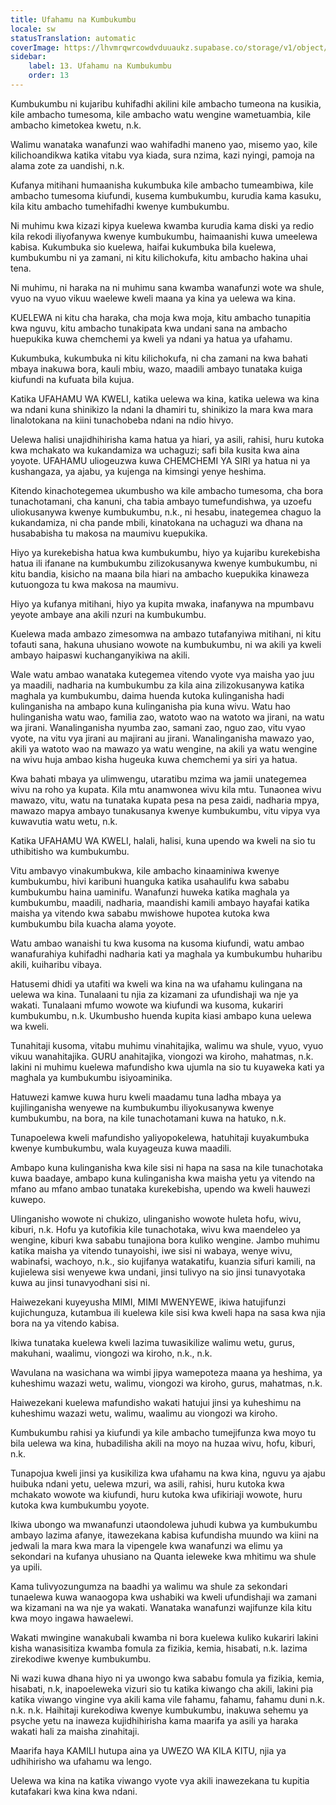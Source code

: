 ```yaml
---
title: Ufahamu na Kumbukumbu
locale: sw
statusTranslation: automatic
coverImage: https://lhvmrqwrcowdvduuaukz.supabase.co/storage/v1/object/public/strapi-uploads/small_cover-educacion-fundamental.webp-2d51a7828a2b1309555be27f7e2a61a0.webp
sidebar:
    label: 13. Ufahamu na Kumbukumbu
    order: 13
---
```

Kumbukumbu ni kujaribu kuhifadhi akilini kile ambacho tumeona na kusikia, kile ambacho tumesoma, kile ambacho watu wengine wametuambia, kile ambacho kimetokea kwetu, n.k.

Walimu wanataka wanafunzi wao wahifadhi maneno yao, misemo yao, kile kilichoandikwa katika vitabu vya kiada, sura nzima, kazi nyingi, pamoja na alama zote za uandishi, n.k.

Kufanya mitihani humaanisha kukumbuka kile ambacho tumeambiwa, kile ambacho tumesoma kiufundi, kusema kumbukumbu, kurudia kama kasuku, kila kitu ambacho tumehifadhi kwenye kumbukumbu.

Ni muhimu kwa kizazi kipya kuelewa kwamba kurudia kama diski ya redio kila rekodi iliyofanywa kwenye kumbukumbu, haimaanishi kuwa umeelewa kabisa. Kukumbuka sio kuelewa, haifai kukumbuka bila kuelewa, kumbukumbu ni ya zamani, ni kitu kilichokufa, kitu ambacho hakina uhai tena.

Ni muhimu, ni haraka na ni muhimu sana kwamba wanafunzi wote wa shule, vyuo na vyuo vikuu waelewe kweli maana ya kina ya uelewa wa kina.

KUELEWA ni kitu cha haraka, cha moja kwa moja, kitu ambacho tunapitia kwa nguvu, kitu ambacho tunakipata kwa undani sana na ambacho huepukika kuwa chemchemi ya kweli ya ndani ya hatua ya ufahamu.

Kukumbuka, kukumbuka ni kitu kilichokufa, ni cha zamani na kwa bahati mbaya inakuwa bora, kauli mbiu, wazo, maadili ambayo tunataka kuiga kiufundi na kufuata bila kujua.

Katika UFAHAMU WA KWELI, katika uelewa wa kina, katika uelewa wa kina wa ndani kuna shinikizo la ndani la dhamiri tu, shinikizo la mara kwa mara linalotokana na kiini tunachobeba ndani na ndio hivyo.

Uelewa halisi unajidhihirisha kama hatua ya hiari, ya asili, rahisi, huru kutoka kwa mchakato wa kukandamiza wa uchaguzi; safi bila kusita kwa aina yoyote. UFAHAMU uliogeuzwa kuwa CHEMCHEMI YA SIRI ya hatua ni ya kushangaza, ya ajabu, ya kujenga na kimsingi yenye heshima.

Kitendo kinachotegemea ukumbusho wa kile ambacho tumesoma, cha bora tunachotamani, cha kanuni, cha tabia ambayo tumefundishwa, ya uzoefu uliokusanywa kwenye kumbukumbu, n.k., ni hesabu, inategemea chaguo la kukandamiza, ni cha pande mbili, kinatokana na uchaguzi wa dhana na husababisha tu makosa na maumivu kuepukika.

Hiyo ya kurekebisha hatua kwa kumbukumbu, hiyo ya kujaribu kurekebisha hatua ili ifanane na kumbukumbu zilizokusanywa kwenye kumbukumbu, ni kitu bandia, kisicho na maana bila hiari na ambacho kuepukika kinaweza kutuongoza tu kwa makosa na maumivu.

Hiyo ya kufanya mitihani, hiyo ya kupita mwaka, inafanywa na mpumbavu yeyote ambaye ana akili nzuri na kumbukumbu.

Kuelewa mada ambazo zimesomwa na ambazo tutafanyiwa mitihani, ni kitu tofauti sana, hakuna uhusiano wowote na kumbukumbu, ni wa akili ya kweli ambayo haipaswi kuchanganyikiwa na akili.

Wale watu ambao wanataka kutegemea vitendo vyote vya maisha yao juu ya maadili, nadharia na kumbukumbu za kila aina zilizokusanywa katika maghala ya kumbukumbu, daima huenda kutoka kulinganisha hadi kulinganisha na ambapo kuna kulinganisha pia kuna wivu. Watu hao hulinganisha watu wao, familia zao, watoto wao na watoto wa jirani, na watu wa jirani. Wanalinganisha nyumba zao, samani zao, nguo zao, vitu vyao vyote, na vitu vya jirani au majirani au jirani. Wanalinganisha mawazo yao, akili ya watoto wao na mawazo ya watu wengine, na akili ya watu wengine na wivu huja ambao kisha hugeuka kuwa chemchemi ya siri ya hatua.

Kwa bahati mbaya ya ulimwengu, utaratibu mzima wa jamii unategemea wivu na roho ya kupata. Kila mtu anamwonea wivu kila mtu. Tunaonea wivu mawazo, vitu, watu na tunataka kupata pesa na pesa zaidi, nadharia mpya, mawazo mapya ambayo tunakusanya kwenye kumbukumbu, vitu vipya vya kuwavutia watu wetu, n.k.

Katika UFAHAMU WA KWELI, halali, halisi, kuna upendo wa kweli na sio tu uthibitisho wa kumbukumbu.

Vitu ambavyo vinakumbukwa, kile ambacho kinaaminiwa kwenye kumbukumbu, hivi karibuni huanguka katika usahaulifu kwa sababu kumbukumbu haina uaminifu. Wanafunzi huweka katika maghala ya kumbukumbu, maadili, nadharia, maandishi kamili ambayo hayafai katika maisha ya vitendo kwa sababu mwishowe hupotea kutoka kwa kumbukumbu bila kuacha alama yoyote.

Watu ambao wanaishi tu kwa kusoma na kusoma kiufundi, watu ambao wanafurahiya kuhifadhi nadharia kati ya maghala ya kumbukumbu huharibu akili, kuiharibu vibaya.

Hatusemi dhidi ya utafiti wa kweli wa kina na wa ufahamu kulingana na uelewa wa kina. Tunalaani tu njia za kizamani za ufundishaji wa nje ya wakati. Tunalaani mfumo wowote wa kiufundi wa kusoma, kukariri kumbukumbu, n.k. Ukumbusho huenda kupita kiasi ambapo kuna uelewa wa kweli.

Tunahitaji kusoma, vitabu muhimu vinahitajika, walimu wa shule, vyuo, vyuo vikuu wanahitajika. GURU anahitajika, viongozi wa kiroho, mahatmas, n.k. lakini ni muhimu kuelewa mafundisho kwa ujumla na sio tu kuyaweka kati ya maghala ya kumbukumbu isiyoaminika.

Hatuwezi kamwe kuwa huru kweli maadamu tuna ladha mbaya ya kujilinganisha wenyewe na kumbukumbu iliyokusanywa kwenye kumbukumbu, na bora, na kile tunachotamani kuwa na hatuko, n.k.

Tunapoelewa kweli mafundisho yaliyopokelewa, hatuhitaji kuyakumbuka kwenye kumbukumbu, wala kuyageuza kuwa maadili.

Ambapo kuna kulinganisha kwa kile sisi ni hapa na sasa na kile tunachotaka kuwa baadaye, ambapo kuna kulinganisha kwa maisha yetu ya vitendo na mfano au mfano ambao tunataka kurekebisha, upendo wa kweli hauwezi kuwepo.

Ulinganisho wowote ni chukizo, ulinganisho wowote huleta hofu, wivu, kiburi, n.k. Hofu ya kutofikia kile tunachotaka, wivu kwa maendeleo ya wengine, kiburi kwa sababu tunajiona bora kuliko wengine. Jambo muhimu katika maisha ya vitendo tunayoishi, iwe sisi ni wabaya, wenye wivu, wabinafsi, wachoyo, n.k., sio kujifanya watakatifu, kuanzia sifuri kamili, na kujielewa sisi wenyewe kwa undani, jinsi tulivyo na sio jinsi tunavyotaka kuwa au jinsi tunavyodhani sisi ni.

Haiwezekani kuyeyusha MIMI, MIMI MWENYEWE, ikiwa hatujifunzi kujichunguza, kutambua ili kuelewa kile sisi kwa kweli hapa na sasa kwa njia bora na ya vitendo kabisa.

Ikiwa tunataka kuelewa kweli lazima tuwasikilize walimu wetu, gurus, makuhani, waalimu, viongozi wa kiroho, n.k., n.k.

Wavulana na wasichana wa wimbi jipya wamepoteza maana ya heshima, ya kuheshimu wazazi wetu, walimu, viongozi wa kiroho, gurus, mahatmas, n.k.

Haiwezekani kuelewa mafundisho wakati hatujui jinsi ya kuheshimu na kuheshimu wazazi wetu, walimu, waalimu au viongozi wa kiroho.

Kumbukumbu rahisi ya kiufundi ya kile ambacho tumejifunza kwa moyo tu bila uelewa wa kina, hubadilisha akili na moyo na huzaa wivu, hofu, kiburi, n.k.

Tunapojua kweli jinsi ya kusikiliza kwa ufahamu na kwa kina, nguvu ya ajabu huibuka ndani yetu, uelewa mzuri, wa asili, rahisi, huru kutoka kwa mchakato wowote wa kiufundi, huru kutoka kwa ufikiriaji wowote, huru kutoka kwa kumbukumbu yoyote.

Ikiwa ubongo wa mwanafunzi utaondolewa juhudi kubwa ya kumbukumbu ambayo lazima afanye, itawezekana kabisa kufundisha muundo wa kiini na jedwali la mara kwa mara la vipengele kwa wanafunzi wa elimu ya sekondari na kufanya uhusiano na Quanta ieleweke kwa mhitimu wa shule ya upili.

Kama tulivyozungumza na baadhi ya walimu wa shule za sekondari tunaelewa kuwa wanaogopa kwa ushabiki wa kweli ufundishaji wa zamani wa kizamani na wa nje ya wakati. Wanataka wanafunzi wajifunze kila kitu kwa moyo ingawa hawaelewi.

Wakati mwingine wanakubali kwamba ni bora kuelewa kuliko kukariri lakini kisha wanasisitiza kwamba fomula za fizikia, kemia, hisabati, n.k. lazima zirekodiwe kwenye kumbukumbu.

Ni wazi kuwa dhana hiyo ni ya uwongo kwa sababu fomula ya fizikia, kemia, hisabati, n.k, inapoeleweka vizuri sio tu katika kiwango cha akili, lakini pia katika viwango vingine vya akili kama vile fahamu, fahamu, fahamu duni n.k. n.k. n.k. Haihitaji kurekodiwa kwenye kumbukumbu, inakuwa sehemu ya psyche yetu na inaweza kujidhihirisha kama maarifa ya asili ya haraka wakati hali za maisha zinahitaji.

Maarifa haya KAMILI hutupa aina ya UWEZO WA KILA KITU, njia ya udhihirisho wa ufahamu wa lengo.

Uelewa wa kina na katika viwango vyote vya akili inawezekana tu kupitia kutafakari kwa kina kwa ndani.

